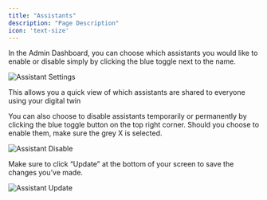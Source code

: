 ```yaml
---
title: "Assistants"
description: "Page Description"
icon: 'text-size'
---
```



In the Admin Dashboard, you can choose which assistants you would like to enable or disable simply by clicking the blue toggle next to the name.

![Assistant Settings](/images/guides/admin/assistants-settings.webp)

This allows you a quick view of which assistants are shared to everyone using your digital twin

You can also choose to disable assistants temporarily or permanently by clicking the blue toggle button on the top right corner. Should you choose to enable them, make sure the grey X is selected.

![Assistant Disable](/images/guides/admin/assistants-disable.webp)

Make sure to click “Update” at the bottom of your screen to save the changes you’ve made.

![Assistant Update](/images/guides/admin/assistants-update.webp)